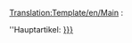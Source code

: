 [[Translation:Template/en/Main]]
<noinclude></noinclude>:<div class="noprint relarticle mainarticle">''Hauptartikel: [[en/{{{1}}}|{{{l1|{{{1}}}}}}]]</div>